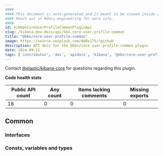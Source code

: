 ```yaml
---
####
#### This document is auto-generated and is meant to be viewed inside our experimental, new docs system.
#### Reach out in #docs-engineering for more info.
####
id: kibKbnCoreUserProfileCommonPluginApi
slug: /kibana-dev-docs/api/kbn-core-user-profile-common
title: "@kbn/core-user-profile-common"
image: https://source.unsplash.com/400x175/?github
description: API docs for the @kbn/core-user-profile-common plugin
date: 2024-09-22
tags: ['contributor', 'dev', 'apidocs', 'kibana', '@kbn/core-user-profile-common']
---
```




Contact [@elastic/kibana-core](https://github.com/orgs/elastic/teams/kibana-core) for questions regarding this plugin.

**Code health stats**

| Public API count  | Any count | Items lacking comments | Missing exports |
|-------------------|-----------|------------------------|-----------------|
| 18 | 0 | 0 | 0 |

## Common

### Interfaces
<DocDefinitionList data={kbnCoreUserProfileCommonObj.common.interfaces}/>

### Consts, variables and types
<DocDefinitionList data={kbnCoreUserProfileCommonObj.common.misc}/>

